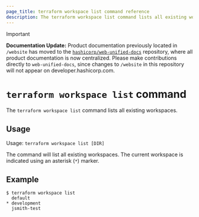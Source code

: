 ```yaml
---
page_title: terraform workspace list command reference
description: The terraform workspace list command lists all existing workspaces.
---
```


> [!IMPORTANT]  
> **Documentation Update:** Product documentation previously located in `/website` has moved to the [`hashicorp/web-unified-docs`](https://github.com/hashicorp/web-unified-docs) repository, where all product documentation is now centralized. Please make contributions directly to `web-unified-docs`, since changes to `/website` in this repository will not appear on developer.hashicorp.com.

# `terraform workspace list` command

The `terraform workspace list` command lists all existing workspaces.

## Usage

Usage: `terraform workspace list [DIR]`

The command will list all existing workspaces. The current workspace is
indicated using an asterisk (`*`) marker.

## Example

```
$ terraform workspace list
  default
* development
  jsmith-test
```
